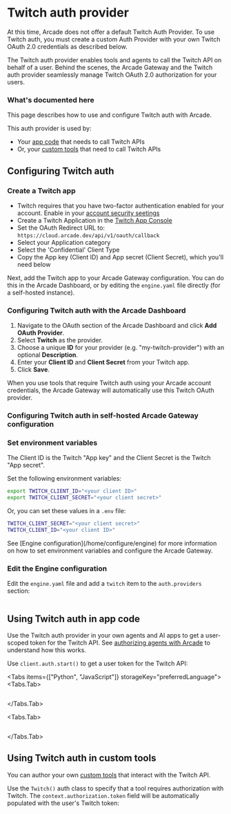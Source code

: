 
# Twitch auth provider

<Note>
  At this time, Arcade does not offer a default Twitch Auth Provider. To use
  Twitch auth, you must create a custom Auth Provider with your own Twitch
  OAuth 2.0 credentials as described below.
</Note>

The Twitch auth provider enables tools and agents to call the Twitch API on behalf of a user. Behind the scenes, the Arcade Gateway and the Twitch auth provider seamlessly manage Twitch OAuth 2.0 authorization for your users.

### What's documented here

This page describes how to use and configure Twitch auth with Arcade.

This auth provider is used by:

- Your [app code](#using-twitch-auth-in-app-code) that needs to call Twitch APIs
- Or, your [custom tools](#using-twitch-auth-in-custom-tools) that need to call Twitch APIs

## Configuring Twitch auth

### Create a Twitch app

- Twitch requires that you have two-factor authentication enabled for your account. Enable in your [account security seetings](https://www.twitch.tv/settings/security)
- Create a Twitch Application in the [Twitch App Console](https://dev.twitch.tv/console/apps)
- Set the OAuth Redirect URL to: `https://cloud.arcade.dev/api/v1/oauth/callback`
- Select your Application category
- Select the 'Confidential' Client Type
- Copy the App key (Client ID) and App secret (Client Secret), which you'll need below

Next, add the Twitch app to your Arcade Gateway configuration. You can do this in the Arcade Dashboard, or by editing the `engine.yaml` file directly (for a self-hosted instance).

### Configuring Twitch auth with the Arcade Dashboard

1. Navigate to the OAuth section of the Arcade Dashboard and click **Add OAuth Provider**.
2. Select **Twitch** as the provider.
3. Choose a unique **ID** for your provider (e.g. "my-twitch-provider") with an optional **Description**.
4. Enter your **Client ID** and **Client Secret** from your Twitch app.
5. Click **Save**.

When you use tools that require Twitch auth using your Arcade account credentials, the Arcade Gateway will automatically use this Twitch OAuth provider.

### Configuring Twitch auth in self-hosted Arcade Gateway configuration

<Steps>

### Set environment variables

<Note>
  The Client ID is the Twitch "App key" and the Client Secret is the Twitch
  "App secret".
</Note>

Set the following environment variables:

```bash
export TWITCH_CLIENT_ID="<your client ID>"
export TWITCH_CLIENT_SECRET="<your client secret>"
```

Or, you can set these values in a `.env` file:

```bash
TWITCH_CLIENT_SECRET="<your client secret>"
TWITCH_CLIENT_ID="<your client ID>"
```

<Tip>
  See [Engine configuration](/home/configure/engine) for more information on how
  to set environment variables and configure the Arcade Gateway.
</Tip>

### Edit the Engine configuration

Edit the `engine.yaml` file and add a `twitch` item to the `auth.providers` section:

```yaml file=<rootDir>/examples/code/integrations/twitch/config_provider.engine.yaml {3-9}

```

</Steps>

## Using Twitch auth in app code

Use the Twitch auth provider in your own agents and AI apps to get a user-scoped token for the Twitch API. See [authorizing agents with Arcade](/home/auth/how-arcade-helps) to understand how this works.

Use `client.auth.start()` to get a user token for the Twitch API:

<Tabs items={["Python", "JavaScript"]} storageKey="preferredLanguage">
<Tabs.Tab>

```python file=<rootDir>/examples/code/integrations/twitch/custom_auth.py {8-12}

```

</Tabs.Tab>

<Tabs.Tab>

```javascript file=<rootDir>/examples/code/integrations/twitch/custom_auth.js {8-10}

```

</Tabs.Tab>

</Tabs>

## Using Twitch auth in custom tools

You can author your own [custom tools](/home/build-tools/create-a-toolkit) that interact with the Twitch API.

Use the `Twitch()` auth class to specify that a tool requires authorization with Twitch. The `context.authorization.token` field will be automatically populated with the user's Twitch token:

```python file=<rootDir>/examples/code/integrations/twitch/custom_tool.py {5-6,9-13,36}

```

<ToolFooter pipPackageName="arcade_twitch" />
